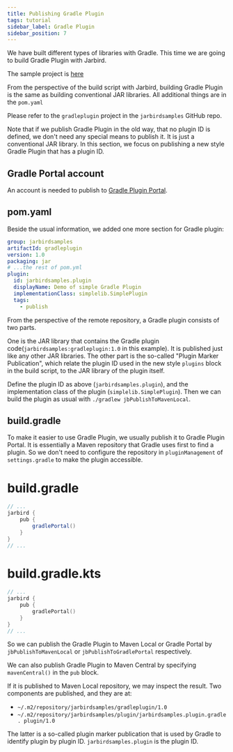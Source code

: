```yaml
---
title: Publishing Gradle Plugin
tags: tutorial
sidebar_label: Gradle Plugin
sidebar_position: 7
---
```


We have built different types of libraries with Gradle. This time we are going to build Gradle Plugin with Jarbird.

The sample project is [here](https://github.com/hkhc/jarbird-samples/tree/master/gradleplugin)

From the perspective of the build script with Jarbird, building Gradle Plugin is the same as building conventional JAR libraries. All additional things are in the `pom.yaml`

Please refer to the `gradleplugin` project in the `jarbirdsamples` GitHub repo.

Note that if we publish Gradle Plugin in the old way, that no plugin ID is defined, we don't need any special means to publish it. It is just a conventional JAR library. In this section, we focus on publishing a new style Gradle Plugin that has a plugin ID.

## Gradle Portal account

An account is needed to publish to [Gradle Plugin Portal](https://plugins.gradle.org/).

## pom.yaml

Beside the usual information, we added one more section for Gradle plugin:

```yaml title="pom.yaml" {6-11}
group: jarbirdsamples
artifactId: gradleplugin
version: 1.0
packaging: jar
# ...the rest of pom.yml
plugin:
  id: jarbirdsamples.plugin
  displayName: Demo of simple Gradle Plugin
  implementationClass: simplelib.SimplePlugin
  tags:
    - publish
```

From the perspective of the remote repository, a Gradle plugin consists of two parts.

One is the JAR library that contains the Gradle plugin code(`jarbirdsamples:gradleplugin:1.0` in this example). It is published just like any other JAR libraries. The other part is the so-called "Plugin Marker Publication", which relate the plugin ID used in the new style `plugins` block in the build script, to the JAR library of the plugin itself.

Define the plugin ID as above (`jarbirdsamples.plugin`), and the implementation class of the plugin (`simplelib.SimplePlugin`). Then we can build the plugin as usual with `./gradlew jbPublishToMavenLocal`.

## build.gradle

To make it easier to use Gradle Plugin, we usually publish it to Gradle Plugin Portal. It is essentially a Maven repository that Gradle uses first to find a plugin. So we don't need to configure the repository in `pluginManagement` of `settings.gradle` to make the plugin accessible.

<!--tabs-->
# build.gradle
```groovy {5}
// ...
jarbird {
    pub {
        gradlePortal()
    }
}
// ...
```
# build.gradle.kts
```kotlin {5}
// ...
jarbird {
    pub {
        gradlePortal()
    }
}
// ...
```
<!--/tabs-->

So we can publish the Gradle Plugin to Maven Local or Gradle Portal by `jbPublishToMavenLocal` or `jbPublishToGradlePortal` respectively.

We can also publish Gradle Plugin to Maven Central by specifying `mavenCentral()` in the `pub` block.

If it is published to Maven Local repository, we may inspect the result. Two components are published, and they are at:

- `~/.m2/repository/jarbirdsamples/gradleplugin/1.0`
- `~/.m2/repository/jarbirdsamples/plugin/jarbirdsamples.plugin.gradle.
  plugin/1.0`

The latter is a so-called plugin marker publication that is used by Gradle to identify plugin by plugin ID. `jarbirdsamples.plugin` is the plugin ID.

